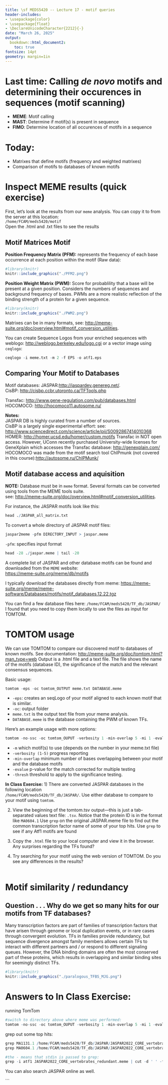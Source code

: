 ```yaml
---
title: \sf MEDS5420 -- Lecture 17 - motif queries
header-includes:
- \usepackage{color}
- \usepackage{float}
- \DeclareUnicodeCharacter{2212}{-}
date: "March 26, 2025"
output:
  bookdown::html_document2:
    toc: true
fontsize: 14pt
geometry: margin=1in
---
```


# Last time: Calling _de novo_ motifs and determining their occurences in sequences (motif scanning)

* **MEME**: Motif calling\
* **MAST**: Determine if motif(s) is present in sequence\
* **FIMO**: Determine location of all occurences of motifs in a sequence\


# Today:

* Matrixes that define motifs (frequency and weighted matrixes) \
* Comparison of motifs to databases of known motifs

# Inspect MEME results (quick exercise)

First, let's look at the results from our `meme` analysis.  You can copy it to from the server at this location: \
`/home/FCAM/meds5420/motif`\
Open the .html and .txt files to see the results 

## Motif Matrices Motif
**Position Frequency Matrix (PFM):** represents the frequency of each base occurrence at each position within the motif (Raw data):

```r
#library(knitr)
knitr::include_graphics("./PFM2.png") 
```

**Position Weight Matrix (PWM):**
Score for probablility that a base will be present at a given position. Considers the numbers of sequences and background frequency of bases. PWMs are a more realistic reflection of the binding strength of a protein for a given sequence.

```r
#library(knitr)
knitr::include_graphics("./PWM2.png") 
```


Matrixes can be in many formats, see: [http://meme-suite.org/doc/overview.html#motif_conversion_utilities](http://meme-suite.org/doc/overview.html#motif_conversion_utilities).

You can create Sequence Logos from your enriched sequences with weblogo: [http://weblogo.berkeley.edu/logo.cgi](http://weblogo.berkeley.edu/logo.cgi) or a vector image using `ceqlogo`:

```r
ceqlogo -i meme.txt -m 2 -f EPS -o atf1.eps
```
## Comparing Your Motif to Databases

Motif databases:
JASPAR:[http://jaspardev.genereg.net/](http://jaspardev.genereg.net/).\
CisBP: [http://cisbp.ccbr.utoronto.ca/TFTools.php](http://cisbp.ccbr.utoronto.ca/TFTools.php)\

Transfac: [http://www.gene-regulation.com/pub/databases.html](http://www.gene-regulation.com/pub/databases.html)  \
HOCOMOCO: [http://hocomoco11.autosome.ru/](http://hocomoco11.autosome.ru/)\


**Notes:**\
JASPAR DB is highly curated from a number of sources.\
CisBP is a largely single experimental effort:
see: [http://www.sciencedirect.com/science/article/pii/S0092867414010368](http://www.sciencedirect.com/science/article/pii/S0092867414010368)\
HOMER:  [http://homer.ucsd.edu/homer/custom.motifs](http://homer.ucsd.edu/homer/custom.motifs)
Transfac in NOT open access.  However, UConn recently purchased University-wide licenses for GeneXplain which accesses the Transfac database: [http://genexplain.com/](http://genexplain.com/) \
HOCOMOCO was made from the motif search tool ChIPmunk (not covered in this course):[http://autosome.ru/ChIPMunk/](http://autosome.ru/ChIPMunk/)


## Motif database access and aquisition

**NOTE:** Database must be in `meme` format.  Several formats can be converted using tools from the MEME tools suite.\
see: [http://meme-suite.org/doc/overview.html#motif_conversion_utilities](http://meme-suite.org/doc/overview.html#motif_conversion_utilities).

For instance, the JASPAR motifs look like this:
```r
head ./JASPAR_all_matrix.txt
```

To convert a whole directory of JASPAR motif files:
```r
jaspar2meme -pfm DIRECTORY_INPUT > jaspar.meme

```

`-pfm`: specifies input format

```r
head -28 ./jaspar.meme | tail -20
```
 
A complete list of JASPAR and other database motifs can be found and downloaded from the `MEME` website:\
[https://meme-suite.org/meme/db/motifs](https://meme-suite.org/meme/db/motifs)\

I typically download the databases directly from meme: [https://meme-suite.org/meme/meme-software/Databases/motifs/motif_databases.12.22.tgz](https://meme-suite.org/meme/meme-software/Databases/motifs/motif_databases.12.22.tgz)

You can find a few database files here: `/home/FCAM/meds5420/TF_db/JASPAR/` \
I found that you need to copy them locally to use the files as input for TOMTOM.

# TOMTOM usage

We can use TOMTOM to compare our discovered motif to databases of known motifs.
See documentation: [http://meme-suite.org/doc/tomtom.html?man_type=web](http://meme-suite.org/doc/tomtom.html?man_type=web)
Output is a .html file and a text file.  The file shows the name of the motifs (database ID), the significance of the match and the relevant consensus sequences.

Basic usage:
```r
tomtom -eps -oc tomtom_OUTPUT meme.txt DATABASE.meme
```

* `-eps`: creates an seqLogo of your motif aligned to each known motif that is similar.\
* `-oc`: output folder\
* `meme.txt` is the output text file from your meme analysis.\
* `DATABASE.meme` is the database containing the PWM of known TFs.\

Here's an example usage with more options:
```r
tomtom -no-ssc -oc tomtom_OUPUT -verbosity 1 -min-overlap 5 -mi 1 -evalue -thresh 0.05 meme.txt DATABASE.meme
```

* `-m` which motif(s) to use (depends on the number in your meme.txt file)\
* `-verbosity (1-5)` progress reporting\
* `-min-overlap` minimum number of bases overlapping between your motif and the database motifs\
* `-evalue` p-value for the match corrected for multiple testing\
* `-thresh` threshold to apply to the significance testing.\



**In Class Exercise:**
1)  There are converted JASPAR databases in the following location\
`/home/FCAM/meds5420/TF_db/JASPAR/`.  Use either database to compare to your motif using `tomtom`.\

2) View the beginning of the tomtom.tsv output—this is just a tab-separated values text file: `.tsv`.  Notice that the protein ID is in the format like `MA0604.1` Use `grep` on the original JASPAR.meme file to find out the common transcription factor name of some of your top hits. Use `grep` to see if any Atf1 motifs are found\

3) Copy the `.html` file to your local computer and view it in the browser. Any surprises regarding the TFs found?\

4) Try searching for your motif using the web version of TOMTOM.  Do you see any differences in the results?\
\

# Motif similarity / redundancy 

## Question . . . Why do we get so many hits for our motifs from TF databases?

Many transcription factors are part of families of transcription factors that have arisen through genome or local duplication events, or in rare cases through convergent evolution.  TFs in families provide redundancy, but sequence divergence amongst family members allows certain TFs to interact with different partners and / or respond to different signaling queues.  However, the DNA binding domains are often the most conserved part of these proteins, which results in overlapping and similar binding sites for seemingly distinct TFs.


```r
#library(knitr)
knitr::include_graphics("./paralogous_TFBS_MJG.png") 
```


\pagebreak


# Answers to In Class Exercise:

running TomTom
```r
#switch to directory above where meme was performed:
tomtom -no-ssc -oc tomtom_OUPUT -verbosity 1 -min-overlap 5 -mi 1 -evalue -thresh 0.05 ATF1_classic.meme_output/meme.txt JASPAR2022_CORE_vertebrates_non-redundant.meme
```

grep out some top hits:
```r
grep MA1131.1 /home/FCAM/meds5420/TF_db/JASPAR/JASPAR2022_CORE_vertebrates_redundant.meme
grep MA0604.1 /home/FCAM/meds5420/TF_db/JASPAR/JASPAR2022_CORE_vertebrates_redundant.meme

#the - means that stdin is passed to grep:
grep -i atf1 JASPAR2022_CORE_vertebrates_redundant.meme | cut -d ' ' -f2 | grep -f - tomtom.tsv 
```
You can also search JASPAR online as well.

```











